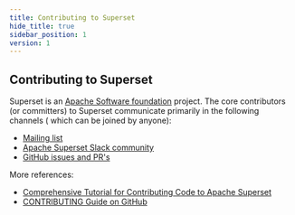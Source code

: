 ```yaml
---
title: Contributing to Superset
hide_title: true
sidebar_position: 1
version: 1
---
```


## Contributing to Superset

Superset is an [Apache Software foundation](https://www.apache.org/theapacheway/index.html) project.
The core contributors (or committers) to Superset communicate primarily in the following channels (
which can be joined by anyone):

- [Mailing list](https://lists.apache.org/list.html?dev@superset.apache.org)
- [Apache Superset Slack community](https://join.slack.com/t/apache-superset/shared_invite/zt-1mh158vmv-y67mOpmxjJyOKmJTUmYGhw)
- [GitHub issues and PR's](https://github.com/apache/superset/issues)

More references:
- [Comprehensive Tutorial for Contributing Code to Apache Superset](https://preset.io/blog/tutorial-contributing-code-to-apache-superset/)
- [CONTRIBUTING Guide on GitHub](https://github.com/apache/superset/blob/master/CONTRIBUTING.md)
